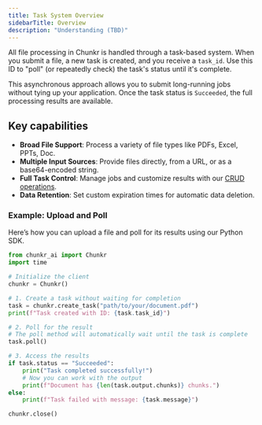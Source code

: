 ```yaml
---
title: Task System Overview
sidebarTitle: Overview
description: "Understanding (TBD)"
---
```


All file processing in Chunkr is handled through a task-based system. When you submit a file, a new task is created, and you receive a `task_id`. Use this ID to "poll" (or repeatedly check) the task's status until it's complete.

This asynchronous approach allows you to submit long-running jobs without tying up your application. Once the task status is `Succeeded`, the full processing results are available.

## Key capabilities

- **Broad File Support**: Process a variety of file types like PDFs, Excel, PPTs, Doc.
- **Multiple Input Sources**: Provide files directly, from a URL, or as a base64-encoded string.
- **Full Task Control**: Manage jobs and customize results with our [CRUD operations](./CRUD.mdx).
- **Data Retention**: Set custom expiration times for automatic data deletion.

### Example: Upload and Poll

Here’s how you can upload a file and poll for its results using our Python SDK.

```python
from chunkr_ai import Chunkr
import time

# Initialize the client
chunkr = Chunkr()

# 1. Create a task without waiting for completion
task = chunkr.create_task("path/to/your/document.pdf")
print(f"Task created with ID: {task.task_id}")

# 2. Poll for the result
# The poll method will automatically wait until the task is complete
task.poll()

# 3. Access the results
if task.status == "Succeeded":
    print("Task completed successfully!")
    # Now you can work with the output
    print(f"Document has {len(task.output.chunks)} chunks.")
else:
    print(f"Task failed with message: {task.message}")

chunkr.close()
```
